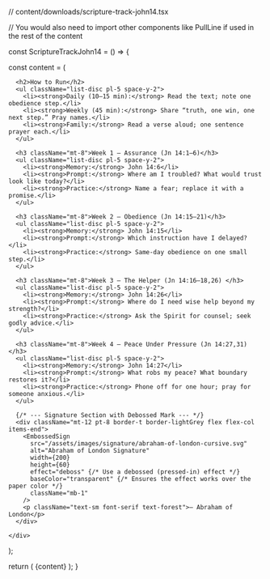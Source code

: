 // content/downloads/scripture-track-john14.tsx

// You would also need to import other components like PullLine if used in the rest of the content

const ScriptureTrackJohn14 = () => {

  const content = (
    <div className="text-deepCharcoal">
      
      <h2>How to Run</h2>
      <ul className="list-disc pl-5 space-y-2">
        <li><strong>Daily (10–15 min):</strong> Read the text; note one obedience step.</li>
        <li><strong>Weekly (45 min):</strong> Share “truth, one win, one next step.” Pray names.</li>
        <li><strong>Family:</strong> Read a verse aloud; one sentence prayer each.</li>
      </ul>

      <h3 className="mt-8">Week 1 — Assurance (Jn 14:1–6)</h3>
      <ul className="list-disc pl-5 space-y-2">
        <li><strong>Memory:</strong> John 14:6</li>
        <li><strong>Prompt:</strong> Where am I troubled? What would trust look like today?</li>
        <li><strong>Practice:</strong> Name a fear; replace it with a promise.</li>
      </ul>

      <h3 className="mt-8">Week 2 — Obedience (Jn 14:15–21)</h3>
      <ul className="list-disc pl-5 space-y-2">
        <li><strong>Memory:</strong> John 14:15</li>
        <li><strong>Prompt:</strong> Which instruction have I delayed?</li>
        <li><strong>Practice:</strong> Same-day obedience on one small step.</li>
      </ul>

      <h3 className="mt-8">Week 3 — The Helper (Jn 14:16–18,26) </h3>
      <ul className="list-disc pl-5 space-y-2">
        <li><strong>Memory:</strong> John 14:26</li>
        <li><strong>Prompt:</strong> Where do I need wise help beyond my strength?</li>
        <li><strong>Practice:</strong> Ask the Spirit for counsel; seek godly advice.</li>
      </ul>

      <h3 className="mt-8">Week 4 — Peace Under Pressure (Jn 14:27,31)</h3>
      <ul className="list-disc pl-5 space-y-2">
        <li><strong>Memory:</strong> John 14:27</li>
        <li><strong>Prompt:</strong> What robs my peace? What boundary restores it?</li>
        <li><strong>Practice:</strong> Phone off for one hour; pray for someone anxious.</li>
      </ul>
      
      {/* --- Signature Section with Debossed Mark --- */}
      <div className="mt-12 pt-8 border-t border-lightGrey flex flex-col items-end">
        <EmbossedSign
          src="/assets/images/signature/abraham-of-london-cursive.svg"
          alt="Abraham of London Signature"
          width={200}
          height={60}
          effect="deboss" {/* Use a debossed (pressed-in) effect */}
          baseColor="transparent" {/* Ensures the effect works over the paper color */}
          className="mb-1"
        />
        <p className="text-sm font-serif text-forest">— Abraham of London</p>
      </div>

    </div>
  );

  return (
    <BrandFrame
      title="Scripture Track — John 14"
      subtitle="Assurance • Obedience • The Helper • Peace"
      pageSize="A4"
    >
      {content}
    </BrandFrame>
  );
}
